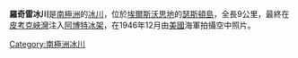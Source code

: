 {{coord|72|11|S|101|10|W|display=title}}

'''羅奇雷冰川'''是[[南極洲|南極洲]]的[[冰川|冰川]]，位於[[埃爾斯沃思地|埃爾斯沃思地]]的[[瑟斯頓島|瑟斯頓島]]，全長9公里，最終在[[皮考克峽灣|皮考克峽灣]]注入[[阿博特冰架|阿博特冰架]]，在1946年12月由[[美國|美國]]海軍拍攝空中照片。

{{DEFAULTSORT:Rochray Glacier}}
[[Category:南極洲冰川|Category:南極洲冰川]]


{{EllsworthLand-geo-stub}}